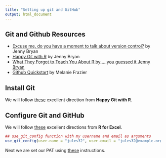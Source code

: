 ```yaml
---
title: "Setting up git and GitHub"
output: html_document
---
```


## Git and Github Resources

- <a href = 'https://peerj.com/preprints/3159/'>Excuse me, do you have a moment to talk about version control?</a> by Jenny Bryan
- <a href = 'http://happygitwithr.com/'>Happy Git with R</a> by Jenny Bryan
- <a href = 'https://rstats.wtf/'>What They Forgot to Teach You About R</b> by ... you guessed it Jenny Bryan
- <a href = 'https://rawgit.com/nazrug/Quickstart/master/GithubQuickstart.html'>Github Quickstart</a> by Melanie Frazier

## Install Git

We will follow <a href = 'https://happygitwithr.com/install-git.html'>these</a> excellent direction from **Happy Git with R**.


## Configure Git and GitHub

We will follow <a href = 'https://rstudio-conf-2020.github.io/r-for-excel/rstudio.html#github-brief-intro-config'>these</a> excellent directions from **R for Excel**.

```r
## use_git_config function with my username and email as arguments
use_git_config(user.name = "jules32", user.email = "jules32@example.org")
```

Next we are set our PAT using <a href = "https://happygitwithr.com/https-pat.html">these</a> instructions.
